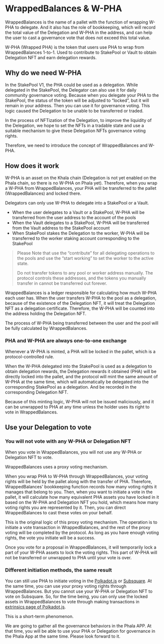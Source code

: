 # WrappedBalances & W-PHA

WrappedBalances is the name of a pallet with the function of wrapping W-PHA to delegate. And it also has the role of bookkeeping, which will record the total value of the Delegation and W-PHA in the address, and can help the user to cast a governance vote that does not exceed this total value.

W-PHA (Wrapped PHA) is the token that users use PHA to wrap from WrappedBalances 1-to-1. Used to contribute to StakePool or Vault to obtain Delegation NFT and earn delegation rewards.

## Why do we need W-PHA <a href="#why-do-we-need-w-pha" id="why-do-we-need-w-pha"></a>

In the StakePool V1, the PHA could be used as a delegation. While delegated in the StakePool, the Delegator can also use it for daily community governance voting. Because when you delegate your PHA to the StakePool, the status of the token will be adjusted to “locked”, but it will remain in your address. Then you can use it for governance voting. This logic caused the Delegation to be unable to be transferred or traded.

In the process of NFTization of the Delegation, to improve the liquidity of the Delegation, we hope to set the NFTs in a tradable state and use a suitable mechanism to give these Delegation NFTs governance voting rights.

Therefore, we need to introduce the concept of WrappedBalances and W-PHA.

## How does it work <a href="#how-does-it-work" id="how-does-it-work"></a>

W-PHA is an asset on the Khala chain (Delegation is not yet enabled on the Phala chain, so there is no W-PHA on Phala yet). Therefore, when you wrap a W-PHA from WrappedBalances, your PHA will be transferred to the pallet (WrappedBalances) and locked there.

Delegators can only use W-PHA to delegate into a StakePool or a Vault.

* When the user delegates to a Vault or a StakePool, W-PHA will be transferred from the user address to the account of the pools
* When the Vault delegates to a StakePool, W-PHA will be transferred from the Vault address to the StakePool account
* When StakePool stakes the Delegation to the worker, W-PHA will be transferred to the worker staking account corresponding to the StakePool

> Please Note that use the “contribute” for all delegating operations to the pools and use the “start working” to set the worker to the active state.
>
> Do not transfer tokens to any pool or worker address manually. The protocol controls these addresses, and the tokens you manually transfer in cannot be transferred out forever.

WrappedBalances is a ledger responsible for calculating how much W-PHA each user has. When the user transfers W-PHA to the pool as a delegation, because of the existence of the Delegation NFT, it will treat the Delegation NFT as a delegation certificate. Therefore, the W-PHA will be counted into the address holding the Delegation NFT.

The process of W-PHA being transferred between the user and the pool will be fully calculated by WrappedBalances.

### PHA and W-PHA are always one-to-one exchange <a href="#pha-and-w-pha-are-always-one-to-one-exchange" id="pha-and-w-pha-are-always-one-to-one-exchange"></a>

Whenever a W-PHA is minted, a PHA will be locked in the pallet, which is a protocol-controlled rule.

When the W-PHA delegated into the StakePool is used as a delegation to obtain delegation rewards, the Delegation rewards it obtained (PHA) will be directly locked into the pallet, and the protocol will mint the same amount of W-PHA at the same time, which will automatically be delegated into the corresponding StakePool as a delegation. And be recorded in the corresponding Delegation NFT.

Because of this minting logic, W-PHA will not be issued maliciously, and it can be unwrapped to PHA at any time unless the holder uses its right to vote in WrappedBalances.

## Use your Delegation to vote <a href="#use-your-delegation-to-vote" id="use-your-delegation-to-vote"></a>

### You will not vote with any W-PHA or Delegation NFT <a href="#you-will-not-vote-with-any-w-pha-or-delegation-nft" id="you-will-not-vote-with-any-w-pha-or-delegation-nft"></a>

When you vote in WrappedBalances, you will not use any W-PHA or Delegation NFT to vote.

WrappedBalances uses a proxy voting mechanism.

When you wrap PHA to W-PHA through WrappedBalances, your voting rights will be held by the pallet along with the transfer of PHA. Therefore, WrappedBalances' bookkeeping function records how many voting rights it manages that belong to you. Then, when you want to initiate a vote in the pallet, it will calculate how many equivalent PHA assets you have locked in it based on the W-PHA and Delegation NFT you hold, which means how many voting rights you are represented by it. Then, you can direct WrappedBalances to cast these votes on your behalf.

This is the original logic of this proxy voting mechanism. The operation is to initiate a vote transaction in WrappedBalances, and the rest of the proxy voting will be completed by the protocol. As long as you have enough voting rights, the vote you initiate will be a success.

Once you vote for a proposal in WrappedBalances, it will temporarily lock a part of your W-PHA assets to lock the voting rights. This part of W-PHA will not be transferred or unwrapped to PHA until your vote is over.

### Different initiation methods, the same result <a href="#different-initiation-methods-the-same-result" id="different-initiation-methods-the-same-result"></a>

You can still use PHA to initiate voting in the [Polkadot.js](https://polkadot.js.org/apps/?rpc=wss%3A%2F%2Fkhala.api.onfinality.io%2Fpublic-ws#/democracy) or [Subsquare](https://www.subsquare.io/). At the same time, you can use your proxy voting rights through WrappedBalances. But you cannot use your W-PHA or Delegation NFT to vote on Subsquare. So, for the time being, you can only use the locked assets in WrappedBalances to vote through making transactions in [extrinsics page of Polkadot.js](https://polkadot.js.org/apps/?rpc=wss%3A%2F%2Fkhala.api.onfinality.io%2Fpublic-ws#/extrinsics).

This is a short-term phenomenon.

We are going to gather all the governance behaviors in the Phala APP. At that time, you will be able to use your PHA or Delegation for governance in the Phala App at the same time. Please look forward to it.
